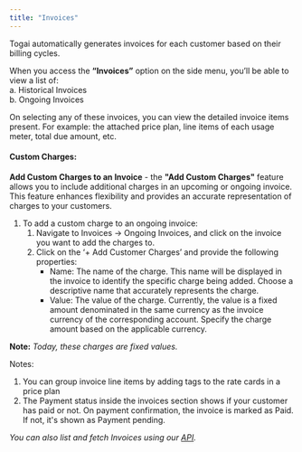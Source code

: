 ```yaml
---
title: "Invoices"
---
```


Togai automatically generates invoices for each customer based on their billing cycles.

When you access the **“Invoices”** option on the side menu, you’ll be able to view a list of:  
a. Historical Invoices  
b. Ongoing Invoices

On selecting any of these invoices, you can view the detailed invoice items present. For example: the attached price plan, line items of each usage meter, total due amount, etc.

#### Custom Charges:

**Add Custom Charges to an Invoice** \- the **"Add Custom Charges"** feature allows you to include additional charges in an upcoming or ongoing invoice. This feature enhances flexibility and provides an accurate representation of charges to your customers.

1. To add a custom charge to an ongoing invoice:  
   1. Navigate to Invoices -> Ongoing Invoices, and click on the invoice you want to add the charges to.  
   2. Click on the ‘+ Add Customer Charges’ and provide the following properties:  
         * Name: The name of the charge. This name will be displayed in the invoice to identify the specific charge being added. Choose a descriptive name that accurately represents the charge.  
         * Value: The value of the charge. Currently, the value is a fixed amount denominated in the same currency as the invoice currency of the corresponding account. Specify the charge amount based on the applicable currency.

**Note:** _Today, these charges are fixed values._

Notes:

1. You can group invoice line items by adding tags to the rate cards in a price plan
2. The Payment status inside the invoices section shows if your customer has paid or not. On payment confirmation, the invoice is marked as Paid. If not, it's shown as Payment pending.

_You can also list and fetch Invoices using our [API](api-reference/invoices/list-invoices)._